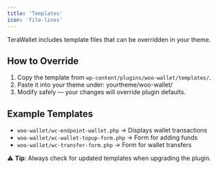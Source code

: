 ```yaml
---
title: 'Templates'
icon: 'file-lines'
---
```

TeraWallet includes template files that can be overridden in your theme.

## How to Override
1. Copy the template from `wp-content/plugins/woo-wallet/templates/`.  
2. Paste it into your theme under: yourtheme/woo-wallet/
3. Modify safely — your changes will override plugin defaults.

## Example Templates
- `woo-wallet/wc-endpoint-wallet.php` → Displays wallet transactions  
- `woo-wallet/wc-wallet-topup-form.php` → Form for adding funds  
- `woo-wallet/wc-transfer-form.php` → Form for wallet transfers  

⚠️ **Tip**: Always check for updated templates when upgrading the plugin.
